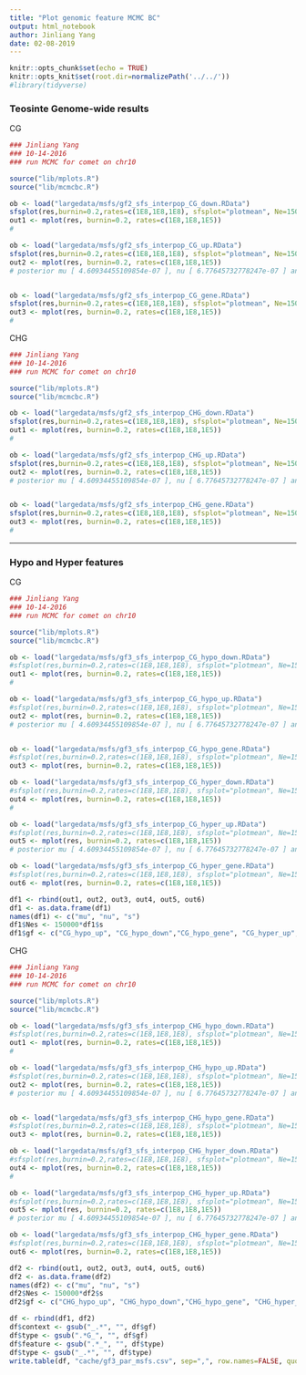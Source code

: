 ```yaml
---
title: "Plot genomic feature MCMC BC"
output: html_notebook
author: Jinliang Yang
date: 02-08-2019
---
```



```r
knitr::opts_chunk$set(echo = TRUE) 
knitr::opts_knit$set(root.dir=normalizePath('../../')) 
#library(tidyverse)
```


### Teosinte Genome-wide results

CG

```r
### Jinliang Yang
### 10-14-2016
### run MCMC for comet on chr10

source("lib/mplots.R")
source("lib/mcmcbc.R")

ob <- load("largedata/msfs/gf2_sfs_interpop_CG_down.RData")
sfsplot(res,burnin=0.2,rates=c(1E8,1E8,1E8), sfsplot="plotmean", Ne=150000, k=0:102)
out1 <- mplot(res, burnin=0.2, rates=c(1E8,1E8,1E5))
#

ob <- load("largedata/msfs/gf2_sfs_interpop_CG_up.RData")
sfsplot(res,burnin=0.2,rates=c(1E8,1E8,1E8), sfsplot="plotmean", Ne=150000, k=0:102)
out2 <- mplot(res, burnin=0.2, rates=c(1E8,1E8,1E5))
# posterior mu [ 4.60934455109854e-07 ], nu [ 6.77645732778247e-07 ] and s [ 1.79033264284426e-06 ]


ob <- load("largedata/msfs/gf2_sfs_interpop_CG_gene.RData")
sfsplot(res,burnin=0.2,rates=c(1E8,1E8,1E8), sfsplot="plotmean", Ne=150000, k=0:102)
out3 <- mplot(res, burnin=0.2, rates=c(1E8,1E8,1E5))
#
```

CHG

```r
### Jinliang Yang
### 10-14-2016
### run MCMC for comet on chr10

source("lib/mplots.R")
source("lib/mcmcbc.R")

ob <- load("largedata/msfs/gf2_sfs_interpop_CHG_down.RData")
sfsplot(res,burnin=0.2,rates=c(1E8,1E8,1E8), sfsplot="plotmean", Ne=150000, k=0:102)
out1 <- mplot(res, burnin=0.2, rates=c(1E8,1E8,1E5))
#

ob <- load("largedata/msfs/gf2_sfs_interpop_CHG_up.RData")
sfsplot(res,burnin=0.2,rates=c(1E8,1E8,1E8), sfsplot="plotmean", Ne=150000, k=0:102)
out2 <- mplot(res, burnin=0.2, rates=c(1E8,1E8,1E5))
# posterior mu [ 4.60934455109854e-07 ], nu [ 6.77645732778247e-07 ] and s [ 1.79033264284426e-06 ]


ob <- load("largedata/msfs/gf2_sfs_interpop_CHG_gene.RData")
sfsplot(res,burnin=0.2,rates=c(1E8,1E8,1E8), sfsplot="plotmean", Ne=150000, k=0:102)
out3 <- mplot(res, burnin=0.2, rates=c(1E8,1E8,1E5))
#
```


-----------------------------------------

### Hypo and Hyper features

CG

```r
### Jinliang Yang
### 10-14-2016
### run MCMC for comet on chr10

source("lib/mplots.R")
source("lib/mcmcbc.R")

ob <- load("largedata/msfs/gf3_sfs_interpop_CG_hypo_down.RData")
#sfsplot(res,burnin=0.2,rates=c(1E8,1E8,1E8), sfsplot="plotmean", Ne=150000, k=0:102)
out1 <- mplot(res, burnin=0.2, rates=c(1E8,1E8,1E5))
#

ob <- load("largedata/msfs/gf3_sfs_interpop_CG_hypo_up.RData")
#sfsplot(res,burnin=0.2,rates=c(1E8,1E8,1E8), sfsplot="plotmean", Ne=150000, k=0:102)
out2 <- mplot(res, burnin=0.2, rates=c(1E8,1E8,1E5))
# posterior mu [ 4.60934455109854e-07 ], nu [ 6.77645732778247e-07 ] and s [ 1.79033264284426e-06 ]


ob <- load("largedata/msfs/gf3_sfs_interpop_CG_hypo_gene.RData")
#sfsplot(res,burnin=0.2,rates=c(1E8,1E8,1E8), sfsplot="plotmean", Ne=150000, k=0:102)
out3 <- mplot(res, burnin=0.2, rates=c(1E8,1E8,1E5))

ob <- load("largedata/msfs/gf3_sfs_interpop_CG_hyper_down.RData")
#sfsplot(res,burnin=0.2,rates=c(1E8,1E8,1E8), sfsplot="plotmean", Ne=150000, k=0:102)
out4 <- mplot(res, burnin=0.2, rates=c(1E8,1E8,1E5))
#

ob <- load("largedata/msfs/gf3_sfs_interpop_CG_hyper_up.RData")
#sfsplot(res,burnin=0.2,rates=c(1E8,1E8,1E8), sfsplot="plotmean", Ne=150000, k=0:102)
out5 <- mplot(res, burnin=0.2, rates=c(1E8,1E8,1E5))
# posterior mu [ 4.60934455109854e-07 ], nu [ 6.77645732778247e-07 ] and s [ 1.79033264284426e-06 ]

ob <- load("largedata/msfs/gf3_sfs_interpop_CG_hyper_gene.RData")
#sfsplot(res,burnin=0.2,rates=c(1E8,1E8,1E8), sfsplot="plotmean", Ne=150000, k=0:102)
out6 <- mplot(res, burnin=0.2, rates=c(1E8,1E8,1E5))

df1 <- rbind(out1, out2, out3, out4, out5, out6)
df1 <- as.data.frame(df1)
names(df1) <- c("mu", "nu", "s")
df1$Nes <- 150000*df1$s
df1$gf <- c("CG_hypo_up", "CG_hypo_down","CG_hypo_gene", "CG_hyper_up", "CG_hyper_down","CG_hyper_gene")
```

CHG

```r
### Jinliang Yang
### 10-14-2016
### run MCMC for comet on chr10

source("lib/mplots.R")
source("lib/mcmcbc.R")

ob <- load("largedata/msfs/gf3_sfs_interpop_CHG_hypo_down.RData")
#sfsplot(res,burnin=0.2,rates=c(1E8,1E8,1E8), sfsplot="plotmean", Ne=150000, k=0:102)
out1 <- mplot(res, burnin=0.2, rates=c(1E8,1E8,1E5))
#

ob <- load("largedata/msfs/gf3_sfs_interpop_CHG_hypo_up.RData")
#sfsplot(res,burnin=0.2,rates=c(1E8,1E8,1E8), sfsplot="plotmean", Ne=150000, k=0:102)
out2 <- mplot(res, burnin=0.2, rates=c(1E8,1E8,1E5))
# posterior mu [ 4.60934455109854e-07 ], nu [ 6.77645732778247e-07 ] and s [ 1.79033264284426e-06 ]


ob <- load("largedata/msfs/gf3_sfs_interpop_CHG_hypo_gene.RData")
#sfsplot(res,burnin=0.2,rates=c(1E8,1E8,1E8), sfsplot="plotmean", Ne=150000, k=0:102)
out3 <- mplot(res, burnin=0.2, rates=c(1E8,1E8,1E5))

ob <- load("largedata/msfs/gf3_sfs_interpop_CHG_hyper_down.RData")
#sfsplot(res,burnin=0.2,rates=c(1E8,1E8,1E8), sfsplot="plotmean", Ne=150000, k=0:102)
out4 <- mplot(res, burnin=0.2, rates=c(1E8,1E8,1E5))
#

ob <- load("largedata/msfs/gf3_sfs_interpop_CHG_hyper_up.RData")
#sfsplot(res,burnin=0.2,rates=c(1E8,1E8,1E8), sfsplot="plotmean", Ne=150000, k=0:102)
out5 <- mplot(res, burnin=0.2, rates=c(1E8,1E8,1E5))
# posterior mu [ 4.60934455109854e-07 ], nu [ 6.77645732778247e-07 ] and s [ 1.79033264284426e-06 ]

ob <- load("largedata/msfs/gf3_sfs_interpop_CHG_hyper_gene.RData")
#sfsplot(res,burnin=0.2,rates=c(1E8,1E8,1E8), sfsplot="plotmean", Ne=150000, k=0:102)
out6 <- mplot(res, burnin=0.2, rates=c(1E8,1E8,1E5))

df2 <- rbind(out1, out2, out3, out4, out5, out6)
df2 <- as.data.frame(df2)
names(df2) <- c("mu", "nu", "s")
df2$Nes <- 150000*df2$s
df2$gf <- c("CHG_hypo_up", "CHG_hypo_down","CHG_hypo_gene", "CHG_hyper_up", "CHG_hyper_down","CHG_hyper_gene")
```



```r
df <- rbind(df1, df2)
df$context <- gsub("_.*", "", df$gf)
df$type <- gsub(".*G_", "", df$gf)
df$feature <- gsub(".*_", "", df$type)
df$type <- gsub("_.*", "", df$type)
write.table(df, "cache/gf3_par_msfs.csv", sep=",", row.names=FALSE, quote=FALSE)

```

